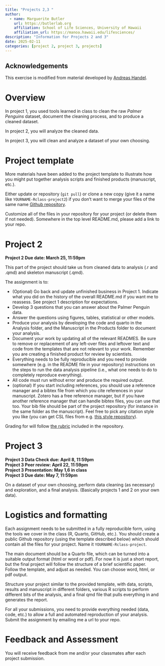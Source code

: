 ```yaml
---
title: "Projects 2,3 "
author:
  - name: Marguerite Butler
    url: https://butlerlab.org
    affiliation: School of Life Sciences, University of Hawaii
    affiliation_url: https://manoa.hawaii.edu/lifesciences/
description: "Information for Projects 2 and 3"
date: 2025-02-11
categories: [project 2, project 3, projects]
---
```

## Acknowledgements

This exercise is modified from material developed by [Andreas Handel](https://www.andreashandel.com).

# Overview

In project 1, you used tools learned in class to clean the raw *Palmer Penguins* dataset, document the cleaning process, and to produce a cleaned dataset.  

In project 2, you will analyze the cleaned data.  

In project 3, you will clean and analyze a dataset of your own choosing. 



# Project template

More materials have been added to the project template to illustrate how you might put together analysis scripts and finished products (manuscript, etc.).

Either update or repository (`git pull`) or clone a new copy (give it a name like `YOURNAME-Rclass-project2`) if you donʻt want to merge your files of the same name [Github repository](https://github.com/mbutler808/Project-template). 


Customize all of the files in your repository for your project (or delete them if not needed). Somewhere in the top level README.md, please add a link to your repo. 


# Project 2

**Project 2 Due date: March 25, 11:59pm**  

This part of the project should take us from cleaned data to analysis (.r and .qmd) and skeleton manuscript (.qmd). 

The assignment is to: 

* (Optional) Go back and update unfinished business in Project 1. Indicate what you did on the history of the overall README.md if you want me to reassess. See project 1 description for expectations. 
* Develop 3 questions that you can answer about the Palmer Penguin data. 
* Answer the questions using figures, tables, statistical or other models. 
* Produce your analysis by developing the code and quarto in the Analysis folder, and the Manuscript in the Products folder to document your analysis. 
* Document your work by updating all of the relevant READMES. Be sure to remove or replacement of any left-over files and leftover text and code from the templates that are not relevant to your work. Remember you are creating a finished product for review by scientists. 
* Everything needs to be fully reproducible and you need to provide somewhere (e.g. in the README file in your repository) instructions on the steps to run the data analysis pipeline (i.e., what one needs to do to completely reproduce everything).
* All code must run without error and produce the required output. 
* (optional) If you start including references, you should use a reference manager and a bibtex file from which you cite references in your manuscript. Zotero has a free reference manager, but if you have another reference manager that can handle bibtex files, you can use that too. Your bib file should be part of the project repository (for instance in the same folder as the manuscript). Feel free to pick any citation style you like (you can get CSL files from e.g. [this style repository](https://www.zotero.org/styles)).

Grading for will follow [the rubric](https://github.com/mbutler808/Project-template/blob/main/ProjectRubric.md) included in the repository. 

# Project 3

**Project 3 Data Check due: April 8, 11:59pm**  
**Project 3 Peer review: April 22, 11:59pm**  
**Project 3 Presentation: May 1,6 in class**  
**Project 3 Due date: May 7, 11:59pm**  

On a dataset of your own choosing, perform data cleaning (as necessary) and exploration, and a final analysis. (Basically projects 1 and 2 on your own data).

# Logistics and formatting

Each assignment needs to be submitted in a fully reproducible form, using the tools we cover in the class (R, Quarto, GitHub, etc.). You should create a public Github repository (using the template described below) which should contain all the files for your project. Name it `YOURNAME-Rclass-project`. 

The main document should be a Quarto file, which can be turned into a suitable output format (html or word or pdf). For now it is just a short report, but the final project will follow the structure of a brief scientific paper. Follow the template, and adjust as needed. You can choose word, html, or pdf output. 

Structure your project similar to the provided template, with data, scripts, results and manuscript in different folders, various R scripts to perform different bits of the analysis, and a final qmd file that pulls everything in and generates the report. 

For all your submissions, you need to provide everything needed (data, code, etc.) to allow a full and automated reproduction of your analysis. Submit the assignment by emailing me a url to your repo. 


# Feedback and Assessment

You will receive feedback from me and/or your classmates after each project submission. 


